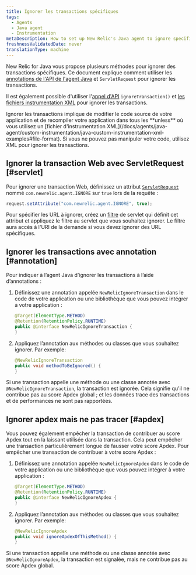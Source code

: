```yaml
---
title: Ignorer les transactions spécifiques
tags:
  - Agents
  - Java agent
  - Instrumentation
metaDescription: How to set up New Relic's Java agent to ignore specific web transactions (including Apdex scores) using the API.
freshnessValidatedDate: never
translationType: machine
---
```


New Relic for Java vous propose plusieurs méthodes pour ignorer des transactions spécifiques. Ce document explique comment utiliser les [annotations de l&apos;API de l&apos;agent Java](/docs/agents/java-agent/custom-instrumentation/java-agent-api) et `ServletRequest` pour ignorer les transactions.

Il est également possible d&apos;utiliser l&apos;[appel d&apos;API](http://newrelic.github.io/java-agent-api/javadoc/index.html?com/newrelic/api/agent/NewRelic.html) `ignoreTransaction()` et [les fichiers instrumentation XML](/docs/agents/java-agent/custom-instrumentation/java-custom-instrumentation-xml-examples#file-format) pour ignorer les transactions.

<Callout variant="important">
  Ignorer les transactions implique de modifier le code source de votre application et de recompiler votre application dans tous les <DNT>**unless**</DNT> où vous utilisez un [fichier d&apos;instrumentation XML](/docs/agents/java-agent/custom-instrumentation/java-custom-instrumentation-xml-examples#file-format). Si vous ne pouvez pas manipuler votre code, utilisez XML pour ignorer les transactions.
</Callout>

## Ignorer la transaction Web avec ServletRequest [#servlet]

Pour ignorer une transaction Web, définissez un attribut [`ServletRequest`](http://docs.oracle.com/javaee/6/api/javax/servlet/ServletRequest.html) nommé `com.newrelic.agent.IGNORE` sur `true` lors de la requête :

```java
request.setAttribute("com.newrelic.agent.IGNORE", true);
```

Pour spécifier les URL à ignorer, créez un [filtre](http://docs.oracle.com/javaee/6/api/javax/servlet/Filter.html) de servlet qui définit cet attribut et appliquez le filtre au servlet que vous souhaitez ignorer. Le filtre aura accès à l&apos;URI de la demande si vous devez ignorer des URL spécifiques.

## Ignorer les transactions avec annotation [#annotation]

Pour indiquer à l’agent Java d’ignorer les transactions à l’aide d’annotations :

1. Définissez une annotation appelée `NewRelicIgnoreTransaction` dans le code de votre application ou une bibliothèque que vous pouvez intégrer à votre application :

   ```java
   @Target(ElementType.METHOD)
   @Retention(RetentionPolicy.RUNTIME)
   public @interface NewRelicIgnoreTransaction {
   }
   ```

2. Appliquez l’annotation aux méthodes ou classes que vous souhaitez ignorer. Par exemple:

   ```java
   @NewRelicIgnoreTransaction
   public void methodToBeIgnored() {
   }
   ```

Si une transaction appelle une méthode ou une classe annotée avec `@NewRelicIgnoreTransaction`, la transaction est ignorée. Cela signifie qu&apos;il ne contribue pas au score Apdex global ; et les données trace des transactions et de performances ne sont pas rapportées.

## Ignorer apdex mais ne pas tracer [#apdex]

Vous pouvez également empêcher la transaction de contribuer au score Apdex tout en la laissant utilisée dans la transaction. Cela peut empêcher une transaction particulièrement longue de fausser votre score Apdex. Pour empêcher une transaction de contribuer à votre score Apdex :

1. Définissez une annotation appelée `NewRelicIgnoreApdex` dans le code de votre application ou une bibliothèque que vous pouvez intégrer à votre application :

   ```java
   @Target(ElementType.METHOD)
   @Retention(RetentionPolicy.RUNTIME)
   public @interface NewRelicIgnoreApdex {
   }
   ```

2. Appliquez l’annotation aux méthodes ou classes que vous souhaitez ignorer. Par exemple:

   ```java
   @NewRelicIgnoreApdex
   public void ignoreApdexOfThisMethod() {
   }
   ```

Si une transaction appelle une méthode ou une classe annotée avec `@NewRelicIgnoreApdex`, la transaction est signalée, mais ne contribue pas au score Apdex global.